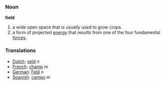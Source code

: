 === Noun ===

'''field'''

#a wide open space that is usually used to grow crops.
#a form of projected [[energy]] that results from one of the four fundamental [[force]]s.

=== Translations ===
*[[Dutch]]: [[veld]] ''n''
*[[French]]: [[champ]] ''m''
*[[German]]: [[Feld]] ''n''
*[[Spanish]]: [[campo]] ''m''